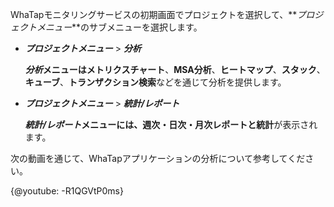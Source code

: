 WhaTapモニタリングサービスの初期画面でプロジェクトを選択して、**_プロジェクトメニュー_**のサブメニューを選択します。 

-   **_プロジェクトメニュー_** > **_分析_**

    **_分析_**メニューは**メトリクスチャート**、**MSA分析**、**ヒートマップ**、**スタック**、**キューブ**、**トランザクション検索**などを通じて分析を提供します。

-   **_プロジェクトメニュー_** > **_統計/レポート_**

    **_統計/レポート_**メニューには、**週次・日次・月次レポート**と**統計**が表示されます。

次の動画を通じて、WhaTapアプリケーションの分析について参考してください。

{@youtube: -R1QGVtP0ms}
